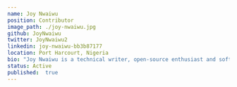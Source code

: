 ---
name: Joy Nwaiwu
position: Contributor
image_path: ./joy-nwaiwu.jpg
github: JoyNwaiwu
twitter: JoyNwaiwu2
linkedin: joy-nwaiwu-bb3b87177
location: Port Harcourt, Nigeria
bio: "Joy Nwaiwu is a technical writer, open-source enthusiast and software developer. She is goal-driven with a passion for creating and applying technologies to solve human challenges through well-thought-out solutions. She is stoked about learning new concepts, reading or binge-watching movies in her spare time."
status: Active
published:  true
---
